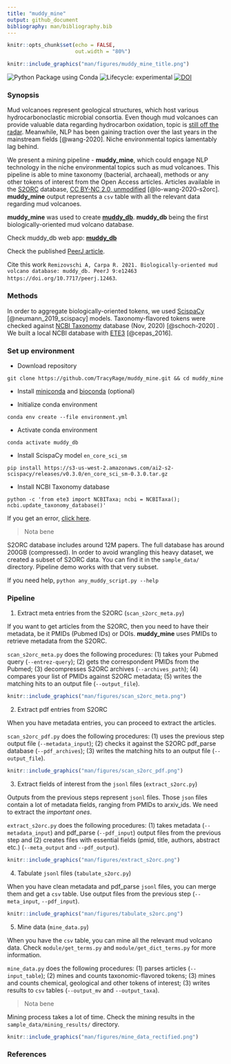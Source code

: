```yaml
---
title: "muddy_mine"
output: github_document
bibliography: man/bibliography.bib
---
```


```r
knitr::opts_chunk$set(echo = FALSE,
                      out.width = "80%")
```

```r
knitr::include_graphics("man/figures/muddy_mine_title.png")
```

<!-- badges: start -->
![Python Package using Conda](https://github.com/TracyRage/muddy_mine/workflows/Python%20Package%20using%20Conda/badge.svg)
![Lifecycle: experimental](https://img.shields.io/badge/lifecycle-experimental-orange.svg)
[![DOI](https://zenodo.org/badge/330344430.svg)](https://zenodo.org/badge/latestdoi/330344430)
<!-- badges: end -->

### Synopsis

Mud volcanoes represent geological structures, which host various 
hydrocarbonoclastic microbial consortia. Even though mud volcanoes can provide
valuable data regarding hydrocarbon oxidation, topic is [still off
the radar](https://pubmed.ncbi.nlm.nih.gov/?term=mud%5BTIAB%5D+AND+volcano%5BTIAB%5D).
Meanwhile, NLP has been gaining traction over the last years in the mainstream
fields [@wang-2020]. Niche environmental topics lamentably lag behind.

We present a mining pipeline - **muddy_mine**, which could engage NLP technology in the niche
environmental topics such as mud volcanoes. This pipeline is able to mine taxonomy
(bacterial, archaeal), methods or any other tokens of interest from the Open Access articles.
Articles available in the [S2ORC](https://github.com/allenai/s2orc/)
database, [CC BY-NC 2.0, unmodified](https://creativecommons.org/licenses/by-nc/2.0/)
[@lo-wang-2020-s2orc]. **muddy_mine** output represents a `csv` table with all the relevant
data regarding mud volcanoes. 

**muddy_mine** was used to create [**muddy_db**](https://github.com/TracyRage/muddy_db).
**muddy_db** being the first biologically-oriented mud volcano database.

Check muddy_db web app: [**muddy_db**](https://muddy-db.shinyapps.io/muddy_db/)

Check the published [PeerJ article](https://doi.org/10.7717/peerj.12463).

Cite this work `Remizovschi A, Carpa R. 2021. Biologically-oriented mud volcano database: muddy_db. PeerJ 9:e12463 https://doi.org/10.7717/peerj.12463`.

### Methods

In order to aggregate biologically-oriented tokens, we used
[ScispaCy](https://github.com/allenai/scispacy) [@neumann_2019_scispacy] models.
Taxonomy-flavored tokens were checked against 
[NCBI Taxonomy](ftp://ftp.ncbi.nlm.nih.gov/pub/taxonomy/) database (Nov, 2020) [@schoch-2020] . We built a local NCBI database with [ETE3](https://github.com/etetoolkit/ete) [@cepas_2016].

### Set up environment

* Download repository

`git clone https://github.com/TracyRage/muddy_mine.git && cd muddy_mine`

* Install [miniconda](https://docs.conda.io/en/latest/miniconda.html) and [bioconda](https://bioconda.github.io/user/install.html) (optional) 

* Initialize conda environment

`conda env create --file environment.yml`

* Activate conda environment

`conda activate muddy_db`

* Install ScispaCy model `en_core_sci_sm`

`pip install https://s3-us-west-2.amazonaws.com/ai2-s2-scispacy/releases/v0.3.0/en_core_sci_sm-0.3.0.tar.gz`

* Install NCBI Taxonomy database

`python -c 'from ete3 import NCBITaxa; ncbi = NCBITaxa(); ncbi.update_taxonomy_database()'`
 
 If you get an error, [click here](https://github.com/Prunoideae/MitoFlex/issues/2#issuecomment-682018016).

> Nota bene

S2ORC database includes around 12M papers. The full database has around 200GB (compressed).
In order to avoid wrangling this heavy dataset, we created a subset of S2ORC data. You can find it in the `sample_data/` directory. Pipeline demo works with that very subset.

If you need help, `python any_muddy_script.py --help`

### Pipeline

1. Extract meta entries from the S2ORC (`scan_s2orc_meta.py`)

If you want to get articles from the S2ORC, then you need to have their metadata, be it 
PMIDs (Pubmed IDs) or DOIs. **muddy_mine** uses PMIDs to retrieve metadata from the S2ORC.

`scan_s2orc_meta.py` does the following procedures: (1) takes your Pubmed query
(`--entrez-query`); (2) gets the correspondent PMIDs from the Pubmed; 
(3) decompresses S2ORC archives (`--archives_path`); (4) compares your list of PMIDs against S2ORC metadata; (5) writes the matching hits to an output file (`--output_file`).

```r
knitr::include_graphics("man/figures/scan_s2orc_meta.png")
```

2. Extract pdf entries from S2ORC

When you have metadata entries, you can proceed to extract the articles. 

 `scan_s2orc_pdf.py` does the following procedures: (1) uses the previous
step output file (`--metadata_input`); (2) checks it against the S2ORC pdf_parse database
(`--pdf_archives`); (3) writes the matching hits to an output file (`--output_file`).

```r
knitr::include_graphics("man/figures/scan_s2orc_pdf.png")
```

3. Extract fields of interest from the `jsonl` files (`extract_s2orc.py`)

Outputs from the previous steps represent `jsonl` files. Those `json` files contain a lot of
metadata fields, ranging from PMIDs to arxiv_ids. We need to extract the *important ones*.

`extract_s2orc.py` does the following procedures: (1) takes metadata (`--metadata_input`) and
pdf_parse (`--pdf_input`) output files from the previous step and (2) creates files with
essential fields (pmid, title, authors, abstract etc.) (`--meta_output` and `--pdf_output`).

```r
knitr::include_graphics("man/figures/extract_s2orc.png")
```

4. Tabulate `jsonl` files (`tabulate_s2orc.py`)

When you have clean metadata and pdf_parse `jsonl` files, you can merge them and get
a `csv` table. Use output files from the previous step (`--meta_input`, `--pdf_input`).

```r
knitr::include_graphics("man/figures/tabulate_s2orc.png")
```

5. Mine data (`mine_data.py`)

When you have the `csv` table, you can mine all the relevant mud volcano data.
Check `module/get_terms.py` and `module/get_dict_terms.py` for more information. 

`mine_data.py` does the following procedures: (1) parses articles (`--input_table`);
(2) mines and counts taxonomic-flavored tokens; (3) mines and counts chemical, geological and other tokens of
interest; (3) writes results to `csv` tables (`--output_mv` and `--output_taxa`).

> Nota bene

Mining process takes a lot of time. Check the mining results in the `sample_data/mining_results/` directory.

```r
knitr::include_graphics("man/figures/mine_data_rectified.png")
```


### References
